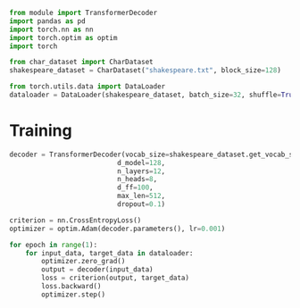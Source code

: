 ```python
from module import TransformerDecoder
import pandas as pd
import torch.nn as nn
import torch.optim as optim
import torch
```


```python
from char_dataset import CharDataset 
shakespeare_dataset = CharDataset("shakespeare.txt", block_size=128)
```

```python
from torch.utils.data import DataLoader
dataloader = DataLoader(shakespeare_dataset, batch_size=32, shuffle=True)
```

# Training

```python
decoder = TransformerDecoder(vocab_size=shakespeare_dataset.get_vocab_size(),
                           d_model=128,
                           n_layers=12,
                           n_heads=8,
                           d_ff=100,
                           max_len=512,
                           dropout=0.1)

criterion = nn.CrossEntropyLoss()
optimizer = optim.Adam(decoder.parameters(), lr=0.001)

for epoch in range(1):
    for input_data, target_data in dataloader:
        optimizer.zero_grad() 
        output = decoder(input_data)
		loss = criterion(output, target_data)
		loss.backward() 
		optimizer.step()
```
